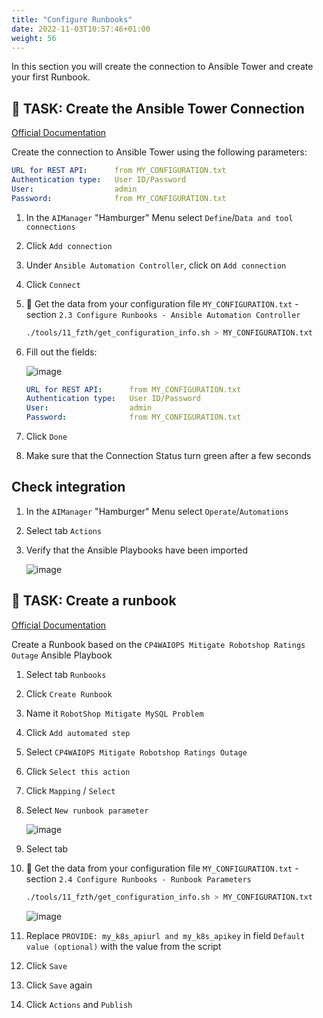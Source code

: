 ```yaml
---
title: "Configure Runbooks"
date: 2022-11-03T10:57:46+01:00
weight: 56
---
```




In this section you will create the connection to Ansible Tower and create your first Runbook.


## 🚀 TASK: Create the Ansible Tower Connection

[Official Documentation](https://www.ibm.com/docs/en/cloud-paks/cloud-pak-watson-aiops/3.5.0?topic=connections-ansible)



Create the connection to Ansible Tower using the following parameters:

```yaml
URL for REST API:      from MY_CONFIGURATION.txt
Authentication type:   User ID/Password
User:                  admin
Password:              from MY_CONFIGURATION.txt
```





<Accordion>
<AccordionItem title="Need Help?">





1. In the `AIManager` "Hamburger" Menu select `Define`/`Data and tool connections`
1. Click `Add connection`
1. Under `Ansible Automation Controller`, click on `Add connection`
1. Click `Connect`

1. 🔎 Get the data from your configuration file `MY_CONFIGURATION.txt` - section  `2.3 Configure Runbooks - Ansible Automation Controller`

    ```bash
    ./tools/11_fzth/get_configuration_info.sh > MY_CONFIGURATION.txt
    ```

1. Fill out the fields:

	![image](/images/29_runbook.png)

	```yaml
	URL for REST API:      from MY_CONFIGURATION.txt
	Authentication type:   User ID/Password
	User:                  admin
	Password:              from MY_CONFIGURATION.txt

1. Click `Done`

1. Make sure that the Connection Status turn green after a few seconds

## Check integration

1. In the `AIManager` "Hamburger" Menu select `Operate`/`Automations`
1. Select tab `Actions`
1. Verify that the Ansible Playbooks have been imported

	![image](/images/30_runbook.png)

</AccordionItem>
</Accordion>



## 🚀 TASK: Create a runbook

[Official Documentation](https://www.ibm.com/docs/en/cloud-paks/cloud-pak-watson-aiops/3.5.0?topic=library-create-runbook)

Create a Runbook based on the `CP4WAIOPS Mitigate Robotshop Ratings Outage` Ansible Playbook





<Accordion>
<AccordionItem title="Need Help?">




1. Select tab `Runbooks`
1. Click `Create Runbook`
1. Name it `RobotShop Mitigate MySQL Problem`
1. Click `Add automated step`
1. Select `CP4WAIOPS Mitigate Robotshop Ratings Outage`
1. Click `Select this action`
1. Click `Mapping` / `Select`
1. Select `New runbook parameter`

	![image](/images/31_runbook.png)

1. Select tab 

1. 🔎 Get the data from your configuration file `MY_CONFIGURATION.txt` - section  `2.4 Configure Runbooks - Runbook Parameters` 

    ```bash
    ./tools/11_fzth/get_configuration_info.sh > MY_CONFIGURATION.txt
    ```

	![image](/images/32_runbook.png)

1. Replace `PROVIDE: my_k8s_apiurl and my_k8s_apikey` in field `Default value (optional)` with the value from the script

1. Click `Save`
1. Click `Save` again
1. Click `Actions` and `Publish`

</AccordionItem>
</Accordion>